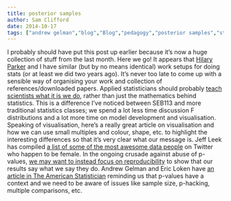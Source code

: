 ```yaml
---
title: posterior samples
author: Sam Clifford
date: 2014-10-17
tags: ["andrew gelman","blog","Blog","pedagogy","posterior samples","statistics","visualisation"]
---
```


I probably should have put this post up earlier because it's now a huge collection of stuff from the last month. Here we go! It appears that [Hilary Parker](http://hilaryparker.com/2012/08/16/the-setup-part-1/) and I have similar (but by no means identical) work setups for doing stats (or at least we did two years ago). It's never too late to come up with a sensible way of organising your work and collection of references/downloaded papers. Applied statisticians should probably [teach scientists what it is we do](http://simplystatistics.org/2014/09/15/applied-statisticians-people-want-to-learn-what-we-do-lets-teach-them/), rather than just the mathematics behind statistics. This is a difference I've noticed between SEB113 and more traditional statistics classes; we spend a lot less time discussion F distributions and a lot more time on model development and visualisation. Speaking of visualisation, here's a really great article on visualisation and how we can use small multiples and colour, shape, etc. to highlight the interesting differences so that it's very clear what our message is. Jeff Leek has compiled [a list of some of the most awesome data people](http://simplystatistics.org/2014/09/09/a-non-comprehensive-list-of-awesome-female-data-people-on-twitter/) on Twitter who happen to be female. In the ongoing crusade against abuse of p-values, [we may want to instead focus on reproducibility](http://simplystatistics.org/2014/09/30/you-think-p-values-are-bad-i-say-show-me-the-data/) to show that our results say what we say they do. Andrew Gelman and Eric Loken have [an article in The American Statistician](http://www.americanscientist.org/issues/feature/2014/6/the-statistical-crisis-in-science/99999) reminding us that p-values have a context and we need to be aware of issues like sample size, p-hacking, multiple comparisons, etc.